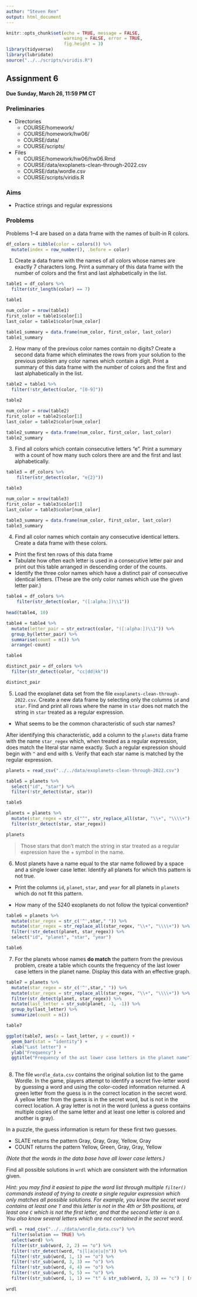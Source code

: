 ---
author: "Steven Ren"
output: html_document
---

```{r setup, include=FALSE}
knitr::opts_chunk$set(echo = TRUE, message = FALSE,
                      warning = FALSE, error = TRUE,
                      fig.height = 3)
library(tidyverse)
library(lubridate)
source("../../scripts/viridis.R")
```

## Assignment 6

#### Due Sunday, March 26, 11:59 PM CT

### Preliminaries

- Directories
    - COURSE/homework/
    - COURSE/homework/hw06/
    - COURSE/data/
    - COURSE/scripts/
- Files
  - COURSE/homework/hw06/hw06.Rmd
  - COURSE/data/exoplanets-clean-through-2022.csv
  - COURSE/data/wordle.csv
  - COURSE/scripts/viridis.R

### Aims

- Practice strings and regular expressions


### Problems

Problems 1--4 are based on a data frame with the names of built-in R colors.
  
```{r}
df_colors = tibble(color = colors()) %>% 
  mutate(index = row_number(), .before = color)
```

  1. Create a data frame with the names of all colors whose names are exactly 7 characters long. Print a summary of this data frame with the number of colors and the first and last alphabetically in the list.
  
```{r}
table1 = df_colors %>% 
  filter(str_length(color) == 7)

table1

num_color = nrow(table1)
first_color = table1$color[1]
last_color = table1$color[num_color]

table1_summary = data.frame(num_color, first_color, last_color)
table1_summary
```
  
  
  
  2. How many of the previous color names contain no digits? Create a second data frame which eliminates the rows from your solution to the previous problem any color names which contain a digit. Print a summary of this data frame with the number of colors and the first and last alphabetically in the list.

```{r}
table2 = table1 %>% 
  filter(!str_detect(color, "[0-9]"))

table2

num_color = nrow(table2)
first_color = table2$color[1]
last_color = table2$color[num_color]

table2_summary = data.frame(num_color, first_color, last_color)
table2_summary
```



  3. Find all colors which contain consecutive letters "e". Print a summary with a count of how many such colors there are and the first and last alphabetically.
  
```{r}
table3 = df_colors %>% 
    filter(str_detect(color, "e{2}"))

table3

num_color = nrow(table3)
first_color = table3$color[1]
last_color = table3$color[num_color]

table3_summary = data.frame(num_color, first_color, last_color)
table3_summary
```



  4. Find all color names which contain any consecutive identical letters. Create a data frame with these colors.
  
- Print the first ten rows of this data frame
- Tabulate how often each letter is used in a consecutive letter pair and print out this table arranged in descending order of the counts.
- Identify the three color names which have a distinct pair of consecutive identical letters. (These are the only color names which use the given letter pair.)
  
```{r}
table4 = df_colors %>% 
    filter(str_detect(color, "([:alpha:])\\1"))
  
head(table4, 10)

table4 = table4 %>% 
  mutate(letter_pair = str_extract(color, "([:alpha:])\\1")) %>% 
  group_by(letter_pair) %>% 
  summarise(count = n()) %>% 
  arrange(-count)

table4

distinct_pair = df_colors %>% 
  filter(str_detect(color, "cc|dd|kk"))

distinct_pair
```


  
  5. Load the exoplanet data set from the file `exoplanets-clean-through-2022.csv`. Create a new data frame by selecting only the columns `id` and `star`. Find and print all rows where the name in `star` does not match the string in `star` treated as a regular expression.
  
- What seems to be the common characteristic of such star names?

After identifying this characteristic, add a column to the `planets` data frame with the name `star_regex` which, when treated as a regular expression, does match the literal star name exactly. Such a regular expression should begin with `^` and end with `$`. Verify that each star name is matched by the regular expression.
  
  
  
```{r}
planets = read_csv("../../data/exoplanets-clean-through-2022.csv")
```
  

```{r}
table5 = planets %>% 
  select("id", "star") %>% 
  filter(!str_detect(star, star))

table5

planets = planets %>% 
  mutate(star_regex = str_c("^", str_replace_all(star, "\\+", "\\\\+"), "$")) %>% 
  filter(str_detect(star, star_regex))

planets
```

> Those stars that don't match the string in star treated as a regular expression have the + symbol in the name.



  6. Most planets have a name equal to the star name followed by a space and a single lower case letter. Identify all planets for which this pattern is not true.
  
- Print the columns `id`, `planet`, `star`, and `year` for all planets in `planets` which do not fit this pattern.
  
- How many of the 5240 exoplanets do not follow the typical convention?
  
  
```{r}
table6 = planets %>% 
  mutate(star_regex = str_c('^',star," ")) %>%
  mutate(star_regex = str_replace_all(star_regex, "\\+", "\\\\+")) %>%
  filter(!str_detect(planet, star_regex)) %>%
  select("id", "planet", "star", "year")

table6
```



  7. For the planets whose names **do match** the pattern from the previous problem, create a table which counts the frequency of the last lower case letters in the planet name. Display this data with an effective graph.
  
  
  
```{r}
table7 = planets %>% 
  mutate(star_regex = str_c('^',star," ")) %>%
  mutate(star_regex = str_replace_all(star_regex, "\\+", "\\\\+")) %>%
  filter(str_detect(planet, star_regex)) %>% 
  mutate(last_letter = str_sub(planet, -1, -1)) %>% 
  group_by(last_letter) %>% 
  summarize(count = n())

table7

ggplot(table7, aes(x = last_letter, y = count)) +
  geom_bar(stat = "identity") +
  xlab("Last letter") +
  ylab("Frequency") +
  ggtitle("Frequency of the ast lower case letters in the planet name")
  
```



  8. The file `wordle_data.csv` contains the original solution list to the game Wordle.
In the game, players attempt to identify a secret five-letter word by guessing a word and using the color-coded information returned.
A green letter from the guess is in the correct location in the secret word.
A yellow letter from the guess is in the secret word, but is not in the correct location.
A gray letter is not in the word (unless a guess contains multiple copies of the same letter and at least one letter is colored and another is gray).

In a puzzle, the guess information is return for these first two guesses.

- SLATE returns the pattern Gray, Gray, Gray, Yellow, Gray
- COUNT returns the pattern Yellow, Green, Gray, Gray, Yellow

*(Note that the words in the data base have all lower case letters.)*

Find all possible solutions in `wrdl` which are consistent with the information given.

*Hint: you may find it easiest to pipe the word list through multiple `filter()` commands instead of trying to create a single regular expression which only matches all possible solutions. For example, you know the secret word contains at least one `T` and this letter is not in the 4th or 5th positions, at least one `C` which is not the first letter, and that the second letter is an `O`. You also know several letters which are not contained in the secret word.*

```{r}
wrdl = read_csv("../../data/wordle_data.csv") %>% 
  filter(solution == TRUE) %>% 
  select(word) %>% 
  filter(str_sub(word, 2, 2) == "o") %>% 
  filter(!str_detect(word, "s|l|a|e|u|n")) %>% 
  filter(!str_sub(word, 1, 1) == "o") %>% 
  filter(!str_sub(word, 3, 3) == "o") %>% 
  filter(!str_sub(word, 4, 4) == "o") %>% 
  filter(!str_sub(word, 5, 5) == "o") %>% 
  filter((str_sub(word, 1, 1) == "t" & str_sub(word, 3, 3) == "c") | (str_sub(word, 1, 1) == "t" & str_sub(word, 4, 4) == "c") | (str_sub(word, 1, 1) == "t" & str_sub(word, 5, 5) == "c") | (str_sub(word, 3, 3) == "t" & str_sub(word, 4, 4) == "c") | (str_sub(word, 3, 3) == "t" & str_sub(word, 5, 5) == "c") | (str_sub(word, 1, 1) == "t" & str_sub(word, 3, 3) == "t" &  str_sub(word, 4, 4) == "c") | (str_sub(word, 1, 1) == "t" & str_sub(word, 3, 3) == "t" &  str_sub(word, 5, 5) == "c") | (str_sub(word, 1, 1) == "t" & str_sub(word, 3, 3) == "t" &  str_sub(word, 4, 4) == "c" &  str_sub(word, 4, 4) == "c") | (str_sub(word, 1, 1) == "t" & str_sub(word, 3, 3) == "c" & str_sub(word, 4, 4) == "c") | (str_sub(word, 1, 1) == "t" & str_sub(word, 3, 3) == "c" & str_sub(word, 5, 5) == "c") | (str_sub(word, 1, 1) == "t" & str_sub(word, 4, 4) == "c" & str_sub(word, 4, 4) == "c") | (str_sub(word, 1, 1) == "t" & str_sub(word, 3, 3) == "c" & str_sub(word, 4, 4) == "c" & str_sub(word, 5, 5) == "c"))
  
wrdl
```





